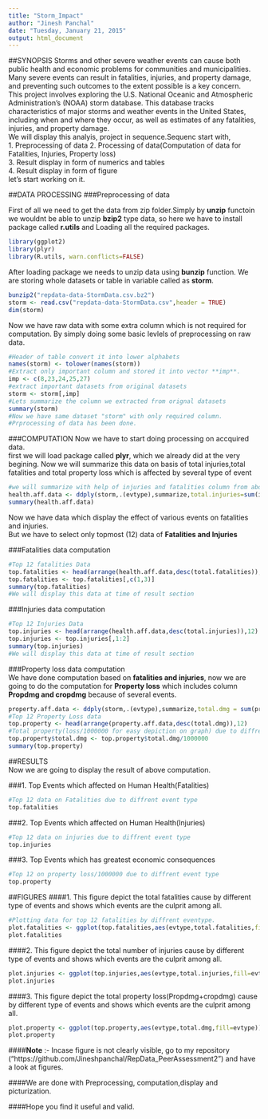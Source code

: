 ```yaml
---
title: "Storm_Impact"
author: "Jinesh Panchal"
date: "Tuesday, January 21, 2015"
output: html_document
---
```




##SYNOPSIS
    Storms and other severe weather events can cause both public health and economic problems for communities and municipalities. Many severe events can result in fatalities, injuries, and property damage, and preventing such outcomes to the extent possible is a key concern.  
    This project involves exploring the U.S. National Oceanic and Atmospheric Administration's (NOAA) storm database. This database tracks characteristics of major storms and weather events in the United States, including when and where they occur, as well as estimates of any fatalities, injuries, and property damage.  
    We will display this analyis, project in sequence.Sequenc start with,  
    1. Preprocessing of data
    2. Processing of data(Computation of data for Fatalities, Injuries, Property loss)    
    3. Result display in form of numerics and tables  
    4. Result display in form of figure  
let's start working on it.    


##DATA PROCESSING
###Preprocessing of data  
    
   First of all we need to get the data from zip folder.Simply by **unzip** functoin we wouldnt be able to unzip **bzip2** type data, so here we have to install package called **r.utils** and Loading all the required packages.
  
```r
library(ggplot2)
library(plyr)
library(R.utils, warn.conflicts=FALSE)
```

  After loading package we needs to unzip data using **bunzip** function.  We are storing whole datasets or table in variable called as **storm**.

```r
bunzip2("repdata-data-StormData.csv.bz2")
storm <- read.csv("repdata-data-StormData.csv",header = TRUE)
dim(storm)
```    
Now we have raw data with some extra column which is not required for computation.    By simply doing some basic levlels of preprocessing on raw data.
```r
#Header of table convert it into lower alphabets
names(storm) <- tolower(names(storm))
#Extract only important column and stored it into vector **imp**.
imp <- c(8,23,24,25,27)
#extract important datasets from original datasets
storm <- storm[,imp]
#Lets summarize the column we extracted from orignal datasets
summary(storm)
#Now we have same dataset "storm" with only required column.
#Prprocessing of data has been done.
```
 
###COMPUTATION
Now we have to start doing processing on accquired data.  
first we will load package called **plyr**, which we already did at the very begining.  Now we will summarize this data on basis of total injuries,total fatalities and total property loss which is affected by several type of event
 
```r
#we will summarize with help of injuries and fatalities column from above extracted datasets called as storm
health.aff.data <- ddply(storm,.(evtype),summarize,total.injuries=sum(injuries,na.rm=T),total.fatalities=sum(fatalities,na.rm=T))
summary(health.aff.data)
```

Now we have data which display the effect of various events on fatalities and injuries.  
But we have to select only topmost (12) data of **Fatalities and Injuries**   

###Fatalities data computation 

```r
#Top 12 fatalities Data
top.fatalities <- head(arrange(health.aff.data,desc(total.fatalities)),12)
top.fatalities <- top.fatalities[,c(1,3)]  
summary(top.fatalities)
#We will display this data at time of result section
```    
###Injuries data computation    
```r
#Top 12 Injuries Data
top.injuries <- head(arrange(health.aff.data,desc(total.injuries)),12)
top.injuries <- top.injuries[,1:2]
summary(top.injuries)
#We will display this data at time of result section
```
###Property loss data computation  
We have done computation based on **fatalities and injuries**, now we are going to do the computation for **Property loss** which includes column **Propdmg and cropdmg** because of several events.
```r
property.aff.data <- ddply(storm,.(evtype),summarize,total.dmg = sum(propdmg,cropdmg,na.rm=T))
#Top 12 Property Loss data
top.property <- head(arrange(property.aff.data,desc(total.dmg)),12)
#Total property(loss/1000000 for easy depiction on graph) due to diffrent type of event.  
top.property$total.dmg <- top.property$total.dmg/1000000
summary(top.property)
```


##RESULTS  
Now we are going to display the result of above computation.    

###1. Top Events which affected on Human Health(Fatalities)  
```r
#Top 12 data on Fatalities due to diffrent event type
top.fatalities
```
###2. Top Events which affected on Human Health(Injuries)  
```r
#Top 12 data on injuries due to diffrent event type
top.injuries
```
###3. Top Events which has greatest economic consequences  
```r
#Top 12 on property loss/1000000 due to diffrent event type
top.property
```


##FIGURES
####1. This figure depict the total fatalities cause by different type of events and shows which events are the culprit among all.

```r
#Plotting data for top 12 fatalities by diffrent eventype.
plot.fatalities <- ggplot(top.fatalities,aes(evtype,total.fatalities,fill=evtype))+geom_bar(stat = "identity")+scale_fill_discrete("Event Type")+theme(legend.title = element_text(colour="blue", size=16, face="bold"))+ggtitle("Most harmful (Top-12) event affected on human health - FATALITIES")+xlab("Event Type")+ylab("Total Fatalities")+ggsave("fatalities.png",width = 20,height = 10)
plot.fatalities
```

####2. This figure depict the total number of injuries cause by different type of events and shows which events are the culprit among all.

```r
plot.injuries <- ggplot(top.injuries,aes(evtype,total.injuries,fill=evtype))+geom_bar(stat = "identity")+scale_fill_discrete("Event Type")+theme(legend.title = element_text(colour="blue", size=16, face="bold"))+ggtitle("Most harmful (Top-12) event affected on human health - INJURIES")+xlab("Event Type")+ylab("Total Injuries")+ggsave("injuries.png",width = 20,height = 10)
plot.injuries
```


####3. This figure depict the total property loss(Propdmg+cropdmg) cause by different type of events and shows which events are the culprit among all.

```r
plot.property <- ggplot(top.property,aes(evtype,total.dmg,fill=evtype))+geom_bar(stat = "identity")+scale_fill_discrete("Event Type")+theme(legend.title = element_text(colour="blue", size=16, face="bold"))+ggtitle("Most harmful (Top-12) event which have greatest economic consequences - (Propdmg + Cropdmg)")+xlab("Event Type")+ylab("Total Economic loss in millions-(propdmg+cropdmg)/1000000")+ggsave("Propertyloss.png",width = 20,height = 10)
plot.property
```

####**Note** :- Incase figure is not clearly visible, go to my repository ("https://github.com/Jineshpanchal/RepData_PeerAssessment2") and have a look at figures.       

####We are done with Preprocessing, computation,display and picturization.

####Hope you find it useful and valid.
